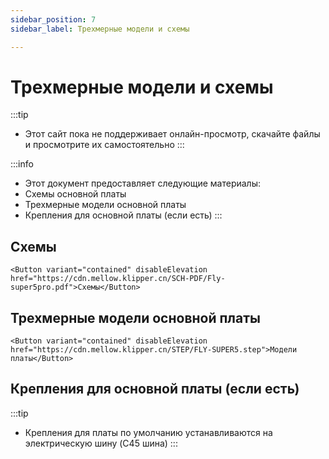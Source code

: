 ```yaml
---
sidebar_position: 7
sidebar_label: Трехмерные модели и схемы

---
```



# Трехмерные модели и схемы


:::tip
* Этот сайт пока не поддерживает онлайн-просмотр, скачайте файлы и просмотрите их самостоятельно
:::

:::info
* Этот документ предоставляет следующие материалы:
* Схемы основной платы
* Трехмерные модели основной платы
* Крепления для основной платы (если есть)
:::

## Схемы

    <Button variant="contained" disableElevation href="https://cdn.mellow.klipper.cn/SCH-PDF/Fly-super5pro.pdf">Схемы</Button>


## Трехмерные модели основной платы

    <Button variant="contained" disableElevation href="https://cdn.mellow.klipper.cn/STEP/FLY-SUPER5.step">Модели платы</Button>


## Крепления для основной платы (если есть)

:::tip
* Крепления для платы по умолчанию устанавливаются на электрическую шину (C45 шина)
:::